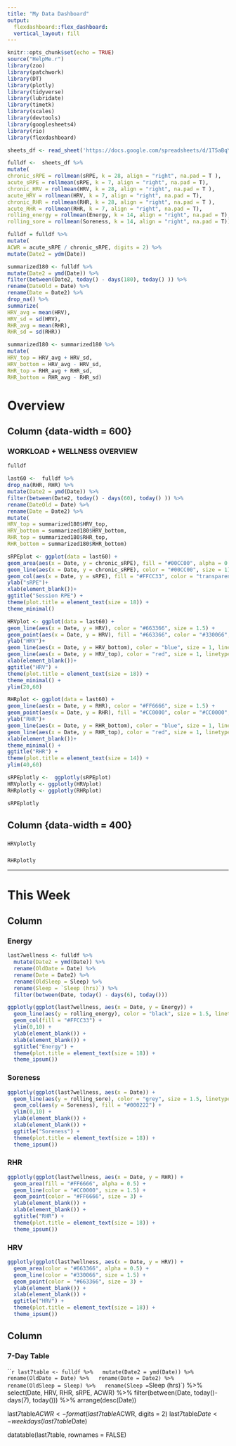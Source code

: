 ```yaml
---
title: "My Data Dashboard"
output: 
  flexdashboard::flex_dashboard: 
  vertical_layout: fill
---
```


```r
knitr::opts_chunk$set(echo = TRUE)
source("HelpMe.r")
library(zoo)
library(patchwork)
library(DT)
library(plotly)
library(tidyverse)
library(lubridate)
library(timetk)
library(scales)
library(devtools)
library(googlesheets4)
library(rio)
library(flexdashboard)
```

```r
sheets_df <- read_sheet('https://docs.google.com/spreadsheets/d/1T5aBqYKlqTwXyZZQXrihkfNxLuKONRJomhFlTL6id4k/edit#gid=1028012845', "DataForR")

```


```r
fulldf <-  sheets_df %>% 
mutate(
chronic_sRPE = rollmean(sRPE, k = 28, align = "right", na.pad = T ),
acute_sRPE = rollmean(sRPE, k = 7, align = "right", na.pad = T),
chronic_HRV = rollmean(HRV, k = 28, align = "right", na.pad = T ),
acute_HRV = rollmean(HRV, k = 7, align = "right", na.pad = T),
chronic_RHR = rollmean(RHR, k = 28, align = "right", na.pad = T ),
acute_RHR = rollmean(RHR, k = 7, align = "right", na.pad = T),
rolling_energy = rollmean(Energy, k = 14, align = "right", na.pad = T),
rolling_sore = rollmean(Soreness, k = 14, align = "right", na.pad = T))

fulldf = fulldf %>%
mutate(
ACWR = acute_sRPE / chronic_sRPE, digits = 2) %>%
mutate(Date2 = ydm(Date)) 

summarized180 <- fulldf %>%
mutate(Date2 = ymd(Date)) %>%
filter(between(Date2, today() - days(180), today() )) %>%
rename(DateOld = Date) %>%
rename(Date = Date2) %>%
drop_na() %>%
summarize(
HRV_avg = mean(HRV),
HRV_sd = sd(HRV),
RHR_avg = mean(RHR),
RHR_sd = sd(RHR))

summarized180 <- summarized180 %>%
mutate(
HRV_top = HRV_avg + HRV_sd,
HRV_bottom = HRV_avg - HRV_sd,
RHR_top = RHR_avg + RHR_sd,
RHR_bottom = RHR_avg - RHR_sd)
```

Overview 
==============================

Column {data-width = 600}
------------


### **WORKLOAD + WELLNESS OVERVIEW**
```r
fulldf

last60 <-  fulldf %>%
drop_na(RHR, RHR) %>%
mutate(Date2 = ymd(Date)) %>%
filter(between(Date2, today() - days(60), today() )) %>%
rename(DateOld = Date) %>%
rename(Date = Date2) %>%
mutate(
HRV_top = summarized180$HRV_top,
HRV_bottom = summarized180$HRV_bottom,
RHR_top = summarized180$RHR_top,
RHR_bottom = summarized180$RHR_bottom)

sRPEplot <- ggplot(data = last60) + 
geom_area(aes(x = Date, y = chronic_sRPE), fill = "#00CC00", alpha = 0.2, color = "#33FF00") +
geom_line(aes(x = Date, y = chronic_sRPE), color = "#00CC00", size = 1) +
geom_col(aes(x = Date, y = sRPE), fill = "#FFCC33", color = "transparent") + 
ylab("sRPE")+
xlab(element_blank())+
ggtitle("Session RPE") +
theme(plot.title = element_text(size = 18)) + 
theme_minimal()

HRVplot <- ggplot(data = last60) + 
geom_line(aes(x = Date, y = HRV), color = "#663366", size = 1.5) +
geom_point(aes(x = Date, y = HRV), fill = "#663366", color = "#330066", size = 2) + 
ylab("HRV")+
geom_line(aes(x = Date, y = HRV_bottom), color = "blue", size = 1, linetype = "dashed", alpha = 0.5) +
geom_line(aes(x = Date, y = HRV_top), color = "red", size = 1, linetype = "dashed", alpha = 0.5) + 
xlab(element_blank())+
ggtitle("HRV") +
theme(plot.title = element_text(size = 18)) + 
theme_minimal() +
ylim(20,60)

RHRplot <- ggplot(data = last60) + 
geom_line(aes(x = Date, y = RHR), color = "#FF6666", size = 1.5) +
geom_point(aes(x = Date, y = RHR), fill = "#CC0000", color = "#CC0000", size = 2) + 
ylab("RHR")+
geom_line(aes(x = Date, y = RHR_bottom), color = "blue", size = 1, linetype = "dashed", alpha = 0.5) +
geom_line(aes(x = Date, y = RHR_top), color = "red", size = 1, linetype = "dashed", alpha = 0.5) + 
xlab(element_blank())+
theme_minimal() + 
ggtitle("RHR") +
theme(plot.title = element_text(size = 14)) + 
ylim(40,60)

sRPEplotly <-  ggplotly(sRPEplot)
HRVplotly <- ggplotly(HRVplot)
RHRplotly <- ggplotly(RHRplot)

```

```r
sRPEplotly
```


Column {data-width = 400}
------------
###

```r
HRVplotly
```

###

```r
RHRplotly
```

------------

This Week
==============================

Column{.tabset}
---------------------

### **Energy**

```R
last7wellness <- fulldf %>%
  mutate(Date2 = ymd(Date)) %>%
  rename(OldDate = Date) %>%
  rename(Date = Date2) %>%
  rename(OldSleep = Sleep) %>%
  rename(Sleep = `Sleep (hrs)`) %>%
  filter(between(Date, today() - days(6), today()))

ggplotly(ggplot(last7wellness, aes(x = Date, y = Energy)) + 
  geom_line(aes(y = rolling_energy), color = "black", size = 1.5, linetype = 'dashed') + 
  geom_col(fill = "#FFCC33") +
  ylim(0,10) +
  ylab(element_blank()) +
  xlab(element_blank()) +
  ggtitle("Energy") +
  theme(plot.title = element_text(size = 18)) + 
  theme_ipsum())
```

### **Soreness**

```R
ggplotly(ggplot(last7wellness, aes(x = Date)) + 
  geom_line(aes(y = rolling_sore), color = "grey", size = 1.5, linetype = 'dashed') +
  geom_col(aes(y = Soreness), fill = "#000222") +
  ylim(0,10) +
  ylab(element_blank()) +
  xlab(element_blank()) +
  ggtitle("Soreness") +
  theme(plot.title = element_text(size = 18)) + 
  theme_ipsum())

```


### **RHR**
```R

ggplotly(ggplot(last7wellness, aes(x = Date, y = RHR)) + 
  geom_area(fill = "#FF6666", alpha = 0.5) +
  geom_line(color = "#CC0000", size = 1.5) +
  geom_point(color = "#FF6666", size = 3) +
  ylab(element_blank()) +
  xlab(element_blank()) +
  ggtitle("RHR") +
  theme(plot.title = element_text(size = 18)) + 
  theme_ipsum())
```

### **HRV**

```R

ggplotly(ggplot(last7wellness, aes(x = Date, y = HRV)) + 
  geom_area(color = "#663366", alpha = 0.5) +
  geom_line(color = "#330066", size = 1.5) +
  geom_point(color = "#663366", size = 3) +
  ylab(element_blank()) +
  xlab(element_blank()) +
  ggtitle("HRV") +
  theme(plot.title = element_text(size = 18)) + 
  theme_ipsum())

```

Column
------------------------

### **7-Day Table**

```r
last7table <- fulldf %>%
  mutate(Date2 = ymd(Date)) %>%
  rename(OldDate = Date) %>%
  rename(Date = Date2) %>%
  rename(OldSleep = Sleep) %>%
  rename(Sleep = `Sleep (hrs)`) %>%
  select(Date, HRV, RHR, sRPE, ACWR) %>%
  filter(between(Date, today()-days(7), today())) %>%
  arrange(desc(Date))

last7table$ACWR <- format(last7table$ACWR, digits = 2)
last7table$Date <- weekdays(last7table$Date)

datatable(last7table, rownames = FALSE)
